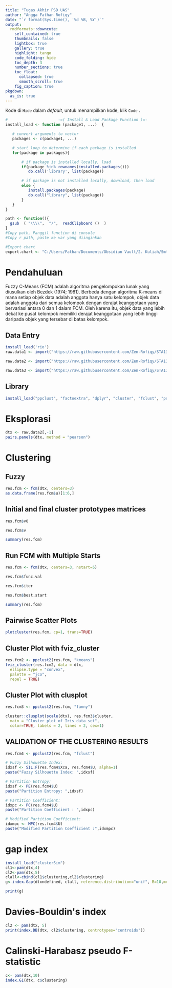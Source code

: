 ```yaml
---
title: "Tugas Akhir PSD UAS"
author: "Angga Fathan Rofiqy"
date: "`r format(Sys.time(), '%d %B, %Y')`"
output:
  rmdformats::downcute:
    self_contained: true
    thumbnails: false
    lightbox: true
    gallery: true
    highlight: tango
    code_folding: hide
    toc_depth: 3
    number_sections: true
    toc_float:
      collapsed: true
      smooth_scroll: true
    fig_caption: true
pkgdown:
  as_is: true
---
```


Kode di `Hide` dalam *default*, untuk menampilkan kode, klik `Code` .

```r
#                      -=( Install & Load Package Function )=-
install_load <- function (package1, ...)  {   

   # convert arguments to vector
   packages <- c(package1, ...)

   # start loop to determine if each package is installed
   for(package in packages){

       # if package is installed locally, load
       if(package %in% rownames(installed.packages()))
          do.call('library', list(package))

       # if package is not installed locally, download, then load
       else {
          install.packages(package)
          do.call("library", list(package))
       }
   } 
}
```

```r
path <- function(){
  gsub  ( "\\\\",  "/",  readClipboard ()  )
}
#Copy path, Panggil function di console
#Copy r path, paste ke var yang diinginkan
```

```r
#Export chart
export.chart <- "C:/Users/Fathan/Documents/Obsidian Vault/2. Kuliah/Smt 5/8. Pengantar Sains Data/Tugas/Tugas Akhir/Chart"
```

# Pendahuluan

Fuzzy C-Means (FCM) adalah algoritma pengelompokan lunak yang diusulkan oleh Bezdek (1974; 1981). Berbeda dengan algoritma K-means di mana setiap objek data adalah anggota hanya satu kelompok, objek data adalah anggota dari semua kelompok dengan derajat keanggotaan yang bervariasi antara 0 dan 1 dalam FCM. Oleh karena itu, objek data yang lebih dekat ke pusat kelompok memiliki derajat keanggotaan yang lebih tinggi daripada objek yang tersebar di batas kelompok.

## Data Entry

```r
install_load('rio')
raw.data1 <- import("https://raw.githubusercontent.com/Zen-Rofiqy/STA1381-PSD/main/Tugas/Tugas%20Akhir/Data%20PSD.csv")

raw.data2 <- import("https://raw.githubusercontent.com/Zen-Rofiqy/STA1381-PSD/main/Tugas/Tugas%20Akhir/Data%20PSD_Perc.csv")

raw.data3 <- import("https://raw.githubusercontent.com/Zen-Rofiqy/STA1381-PSD/main/Tugas/Tugas%20Akhir/Data%20PSD_Desa.csv")
```

## Library

```r
install_load("ppclust", "factoextra", "dplyr", "cluster", "fclust", "psych")
```

# Eksplorasi

```r
dtx <- raw.data2[,-1]
pairs.panels(dtx, method = "pearson")
```

# Clustering

## Fuzzy

```r
res.fcm <- fcm(dtx, centers=3)
as.data.frame(res.fcm$u)[1:6,]
```

## **Initial and final cluster prototypes matrices**

```r
res.fcm$v0
```

```r
res.fcm$v
```

```r
summary(res.fcm)
```

## **Run FCM with Multiple Starts**

```r
res.fcm <- fcm(dtx, centers=3, nstart=5)

res.fcm$func.val
```

```r
res.fcm$iter
```

```r
res.fcm$best.start
```

```r
summary(res.fcm)
```

## **Pairwise Scatter Plots**

```r
plotcluster(res.fcm, cp=1, trans=TRUE)
```

## **Cluster Plot with fviz_cluster**

```r
res.fcm2 <- ppclust2(res.fcm, "kmeans")
fviz_cluster(res.fcm2, data = dtx, 
  ellipse.type = "convex",
  palette = "jco",
  repel = TRUE)
```

## **Cluster Plot with clusplot**

```r
res.fcm3 <- ppclust2(res.fcm, "fanny")

cluster::clusplot(scale(dtx), res.fcm3$cluster,  
  main = "Cluster plot of Iris data set",
  color=TRUE, labels = 2, lines = 2, cex=1)
```

## **VALIDATION OF THE CLUSTERING RESULTS**

```r
res.fcm4 <- ppclust2(res.fcm, "fclust")

# Fuzzy Silhouette Index:
idxsf <- SIL.F(res.fcm4$Xca, res.fcm4$U, alpha=1)
paste("Fuzzy Silhouette Index: ",idxsf)
```

```r
# Partition Entropy:
idxsf <- PE(res.fcm4$U)
paste("Partition Entropy: ",idxsf)
```

```r
# Partition Coefficient:
idxpc <- PC(res.fcm4$U)
paste("Partition Coefficient : ",idxpc)
```

```r
# Modified Partition Coefficient:
idxmpc <- MPC(res.fcm4$U)
paste("Modified Partition Coefficient :",idxmpc)
```

# **gap index**

```r
install_load("clusterSim")
cl1<-pam(dtx,4)
cl2<-pam(dtx,5)
clall<-cbind(cl1$clustering,cl2$clustering)
g<-index.Gap(dtxndefined, clall, reference.distribution="unif", B=10,method="pam")

print(g)
```

# **Davies-Bouldin\'s index**

```r
cl2 <- pam(dtx, 5)
print(index.DB(dtx, cl2$clustering, centrotypes="centroids"))
```

# **Calinski-Harabasz pseudo F-statistic**

```r
c<- pam(dtx,10)
index.G1(dtx, c$clustering)
```
